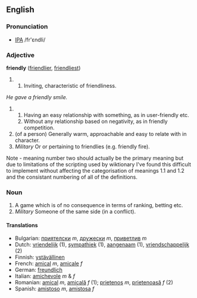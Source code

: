 ==English==
===Pronunciation===
*[[IPA]] /fr'εndli/

===Adjective===
'''friendly''' ([[friendlier]], [[friendliest]])

##Inviting, characteristic of friendliness.
''He gave a friendly smile.''
## Having an easy relationship with something, as in user-friendly etc.<br>
## Without any relationship based on negativity, as in friendly competition. 
#(of a person) Generally warm, approachable and easy to relate with in character.
#''Military'' Or or pertaining to friendlies (e.g. friendly fire).

Note - meaning number two should actually be the primary meaning but due to limitations of the scripting used by wiktionary I've found this difficult to implement without affecting the categorisation of meanings 1.1 and 1.2 and the consistant numbering of all of the definitions.

===Noun===
#A game which is of no consequence in terms of ranking, betting etc.
#''Military'' Someone of the same side (in a conflict).

==== Translations ====
*Bulgarian: [[приятелски]] ''m'', [[дружески]] ''m'', [[приветлив]] ''m''
*Dutch: [[vriendelijk]] (1), [[sympathiek]] (1), [[aangenaam]] (1), [[vriendschappelijk]] (2)
*Finnish: [[ystävällinen]]
*French: [[amical]] ''m'', [[amicale]] ''f''
*German: [[freundlich]]
*Italian: [[amichevole]] ''m'' & ''f''
*Romanian: [[amical]] ''m'', [[amicală]] ''f'' (1); [[prietenos]] ''m'', [[prietenoasă]] ''f'' (2) 
*Spanish: [[amistoso]] ''m'', [[amistosa]] ''f''